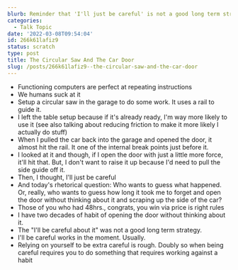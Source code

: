 ```yaml
---
blurb: Reminder that 'I'll just be careful' is not a good long term strategy
categories:
  - Talk Topic
date: '2022-03-08T09:54:04'
id: 266k61lafiz9
status: scratch
type: post
title: The Circular Saw And The Car Door
slug: /posts/266k61lafiz9--the-circular-saw-and-the-car-door
---
```



- Functioning computers are perfect at repeating instructions
- We humans suck at it
- Setup a circular saw in the garage to do some work. It uses a rail to guide it.
- I left the table setup because if it's already ready, I'm way more likely to use it (see also talking about reducing friction to make it more likely I actually do stuff)
- When I pulled the car back into the garage and opened the door, it almost hit the rail. It one of the internal break points just before it.
- I looked at it and though, if I open the door with just a little more force, it'll hit that. But, I don't want to raise it up because I'd need to pull the side guide off it. 
- Then, I thought, I'll just be careful
- And today's rhetorical question: Who wants to guess what happened. Or, really, who wants to guess how long it took me to forget and open the door without thinking about it and scraping up the side of the car?
- Those of you who had 48hrs., congrats, you win via price is right rules
- I have two decades of habit of opening the door without thinking about it. 
- The "I'll be careful about it" was not a good long term strategy. 
- I'll be careful works in the moment. Usually. 
- Relying on yourself to be extra careful is rough. Doubly so when being careful requires you to do something that requires working against a habit

